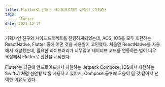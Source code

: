 ```yaml
---
title: Flutter로 만드는 사이드프로젝트 삽질기 (작성중)
tags: 
    - Flutter 
date: 2021-12-17
---
```


기획자인 친구와 사이드프로젝트를 진행하게되었는데, 
AOS, IOS를 모두 호환하는 ReactNative, Flutter 중에 어떤 것을 사용할지 고민했다.
처음엔 ReactNative를 사용해서 개발했는데, 필요한 라이브러리가 너무많고 네이티브 코드를 연동하는 법이 너무 복잡해서
Flutter로 전환을 시작했다. 

Flutter는 최근에 안드로이드에서 지원하는 Jetpack Compose, IOS에서 지원하는 SwiftUI 처럼 선언형 UI를 사용하고 있어서,
Compose 공부에 도움이 될 것 같아서 선택한 이유도 있다. 